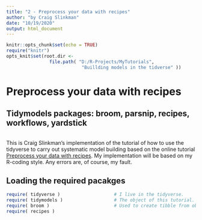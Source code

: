 ```yaml
---
title: "2 - Preprocess your data with recipes"
author: "by Craig Slinkman"
date: "10/19/2020"
output: html_document
---
```


```r
knitr::opts_chunk$set(echo = TRUE)
require("knitr")
opts_knit$set(root.dir <- 
                file.path( "D:/R-Projects/MyTutorials",
                            "Buillding models in the tidverse" ))
```

# Preprocess your data with recipes

## Tidymodels packages: broom, parsnip, recipes, workflows, yardstick
```r

```

This is Craig Slinkman's implementation of the tutorial of how to use the tidyverse to carry out systematic model building based on the online tutorial [Preprocess your data with recipes](https://www.tidymodels.org/start/models/).  My implementation will be based on my R-coding style.  Any errors are, of course,  my fault. 


## Loading the required pacakges  

```r
require( tidyverse )                    # I live in the tidyverse.
require( tidymodels )                   # The object of this tutorial.
require( broom )                        # Used to create tibble from objects.
require( recipes )
```

